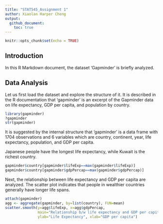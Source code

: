 ```yaml
---
title: "STAT545_Assignment 1"
author: Xiaolan Harper Cheng
output: 
  github_document:
    toc: true
---
```


```r
knitr::opts_chunk$set(echo = TRUE)
```

## Introduction

In this R Markdown document, the dataset 'Gapminder' is briefly analyzed. 

## Data Analysis

Let us first load the dataset and explore the structure of it. It is described in
the R documentation that 'gapminder' is an excerpt of the Gapminder data on life
expectancy, GDP per capita, and population by country. 

```r
library(gapminder)
?gapminder
str(gapminder)
```

It is suggested by the internal structure that 'gapminder' is a data frame with 
1704 observations and 6 variables which are country, continent, year, life expectancy, population, and GDP per capita. 

Japanese people have the longest life expectancy, while Kuwait is the richest country.

```r
gapminder$country[gapminder$lifeExp==max(gapminder$lifeExp)]
gapminder$country[gapminder$gdpPercap==max(gapminder$gdpPercap)]
```

Next, the relationship between life expectancy and GDP per capita are analyzed. 
The scatter plot indicates that people in wealthier countries generally have longer
life spans.

```r
attach(gapminder)
agg <- aggregate(gapminder, by=list(country), FUN=mean)
scatter.smooth(y=agg$lifeExp, x=agg$gdpPercap, 
               main="Relationship b/w life expectancy and GDP per capita", 
               ylab="Life Expectancy", xlab="GDP per capita")
```


